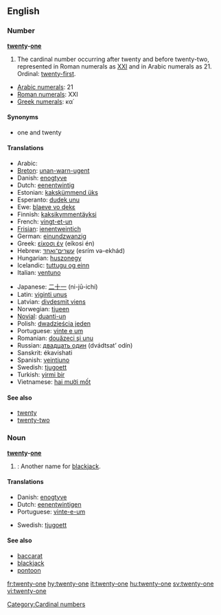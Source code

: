 ==English==

===Number===
'''[[twenty]]-[[one]]'''

# The cardinal number occurring after twenty and before twenty-two, represented in Roman numerals as [[XXI]] and in Arabic numerals as 21.  Ordinal: [[twenty-first]].
*[[w:Arabic numerals|Arabic numerals]]: 21
*[[w:Roman numerals|Roman numerals]]: XXI
*[[w:Greek numerals|Greek numerals]]: κα΄

====Synonyms====
*one and twenty

====Translations====
{{top}}
*Arabic: {{ARchar|[[واحد وعشرين]]}} {{Unicode|(wá:ħid wi-ʕišrí:n)}}
*[[Breton]]: [[unan-warn-ugent]]
*Danish: [[enogtyve]]
*Dutch: [[eenentwintig]] {{f}}
*Estonian: [[kakskümmend üks]]
*Esperanto: [[dudek unu]]
*Ewe: [[blaeve vo ɖekɛ]]
*Finnish: [[kaksikymmentäyksi]]
*French: [[vingt-et-un]] {{m}}
*[[Frisian]]: [[ienentweintich]]
*German: [[einundzwanzig]] {{f}}
*Greek: [[είκοσι έν]] (eíkosi én)
*Hebrew: [[עשרים־ואחד]] (esrím və-ekhád)
*Hungarian: [[huszonegy]]
*Icelandic: [[tuttugu og einn]]
*Italian: [[ventuno]]
{{mid}}
*Japanese: [[二十一]] (ni-jū-ichí)
*Latin: [[viginti unus]]
*Latvian: [[divdesmit viens]]
*Norwegian: [[tjueen]]
*[[Novial]]: [[duanti-un]]
*Polish: [[dwadzieścia jeden]]
*Portuguese: [[vinte e um]]
*Romanian: [[douăzeci şi unu]]
*Russian: [[двадцать один]] (dvádtsat’ odín)
*Sanskrit: ékavi{{m}}shati
*Spanish: [[veintiuno]] {{m}}
*Swedish: [[tjugoett]]
*Turkish: [[yirmi bir]]
*Vietnamese: [[hai mười mốt]]
{{bottom}}

====See also====
*[[twenty]]
*[[twenty-two]]

===Noun===
'''[[twenty]]-[[one]]'''

# {{context|Card games}}: Another name for [[blackjack]].

====Translations====
{{top}}
*Danish: [[enogtyve]]
*Dutch: [[eenentwintigen]] {{n}}
*Portuguese: [[vinte-e-um]] {{m}}
{{mid}}
*Swedish: [[tjugoett]] {{n}}
{{bottom}}

====See also====
*[[baccarat]]
*[[blackjack]]
*[[pontoon]]

[[Category:Cardinal numbers]]

[[fr:twenty-one]]
[[hy:twenty-one]]
[[it:twenty-one]]
[[hu:twenty-one]]
[[sv:twenty-one]]
[[vi:twenty-one]]
